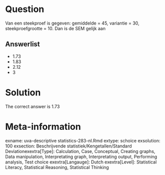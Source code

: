 Question
========

Van een steekproef is gegeven: gemiddelde = 45, variantie = 30, steekproefgrootte = 10. Dan is de SEM gelijk aan 

Answerlist
----------
* 1.73
* 1.83
* 2.12
* 3

Solution
========

The correct answer is  1.73 

Meta-information
================
exname: uva-descriptive statistics-283-nl.Rmd 
extype: schoice 
exsolution: 100 
exsection: Beschrijvende statistiek/Kengetallen/Standard Deviationexextra[Type]: Calculation, Case, Conceptual, Creating graphs, Data manipulation, Interpretating graph, Interpretating output, Performing analysis, Test choice 
exextra[Langauge]: Dutch 
exextra[Level]: Statistical Literacy, Statistical Reasoning, Statistical Thinking 
